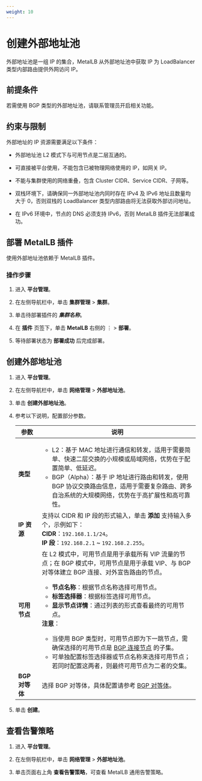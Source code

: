 ```yaml
---
weight: 10
---
```


# 创建外部地址池
外部地址池是一组 IP 的集合，MetalLB 从外部地址池中获取 IP 为 LoadBalancer 类型内部路由提供外网访问 IP。

## 前提条件

若需使用 BGP 类型的外部地址池，请联系管理员开启相关功能。

## 约束与限制

外部地址的 IP 资源需要满足以下条件：

* 外部地址池 L2 模式下与可用节点是二层互通的。

* 可直接被平台使用，不能包含已被物理网络使用的 IP，如网关 IP。

* 不能与集群使用的网络重叠，包含 Cluster CIDR、Service CIDR、子网等。

* 双栈环境下，请确保同一外部地址池内同时存在 IPv4 及 IPv6 地址且数量均大于 0，否则双栈的 LoadBalancer 类型内部路由将无法获取外部访问地址。

* 在 IPv6 环境中，节点的 DNS 必须支持 IPv6，否则 MetalLB 插件无法部署成功。


## 部署 MetalLB 插件

使用外部地址池依赖于 MetalLB 插件。

### 操作步骤

1. 进入 **平台管理**。

1. 在左侧导航栏中，单击 **集群管理** > **集群**。

2. 单击待部署插件的 ***集群名称***。

3. 在 **插件** 页签下，单击 **MetalLB** 右侧的 ⋮ > **部署**。

5. 等待部署状态为 **部署成功** 后完成部署。

## 创建外部地址池

 1. 进入 **平台管理**。

1. 在左侧导航栏中，单击 **网络管理** > **外部地址池**。

3. 单击 **创建外部地址池**。
    
4. 参考以下说明，配置部分参数。

    |参数| 说明                                                         |
    | -------- | ------------------------------------------------------------ |
    |**类型**|<ul><li>L2：基于 MAC 地址进行通信和转发，适用于需要简单、快速二层交换的小规模或局域网络，优势在于配置简单、低延迟。</li><li>BGP（Alpha）：基于 IP 地址进行路由和转发，使用 BGP 协议交换路由信息，适用于需要复杂路由、跨多自治系统的大规模网络，优势在于高扩展性和高可靠性。</li></ul>|
    | **IP 资源** | 支持以 CIDR 和 IP 段的形式输入，单击 **添加** 支持输入多个，示例如下：<br/>**CIDR**：`192.168.1.1/24`。<br/>**IP 段**：`192.168.2.1` ~ `192.168.2.255`。  |
    | **可用节点**    | 在 L2 模式中，可用节点是用于承载所有 VIP 流量的节点；在 BGP 模式中，可用节点是用于承载 VIP、与 BGP 对等体建立 BGP 连接、对外宣告路由的节点。<ul><li><b>节点名称</b>：根据节点名称选择可用节点。</li><li><b>标签选择器</b>：根据标签选择可用节点。</li><li><b>显示节点详情</b>：通过列表的形式查看最终的可用节点。</li></ul><b>注意</b>：<ul><li>当使用 BGP 类型时，可用节点即为下一跳节点，需确保选择的可用节点是 [BGP 连接节点](./create_bgppeer.mdx) 的子集。</li><li>可单独配置标签选择器或节点名称来选择可用节点；若同时配置这两者，则最终可用节点为二者的交集。</li></ul>|
    |**BGP 对等体**|选择 BGP 对等体，具体配置请参考 [BGP 对等体](./create_bgppeer.mdx)。|

5. 单击 **创建**。

## 查看告警策略

1. 进入 **平台管理**。

1. 在左侧导航栏中，单击 **网络管理** > **外部地址池**。

3. 单击页面右上角 **查看告警策略**，可查看 MetalLB 通用告警策略。
